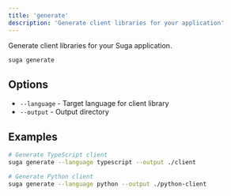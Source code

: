 ```yaml
---
title: 'generate'
description: 'Generate client libraries for your application'
---
```


Generate client libraries for your Suga application.

```bash
suga generate
```

## Options

- `--language` - Target language for client library
- `--output` - Output directory

## Examples

```bash
# Generate TypeScript client
suga generate --language typescript --output ./client

# Generate Python client  
suga generate --language python --output ./python-client
```